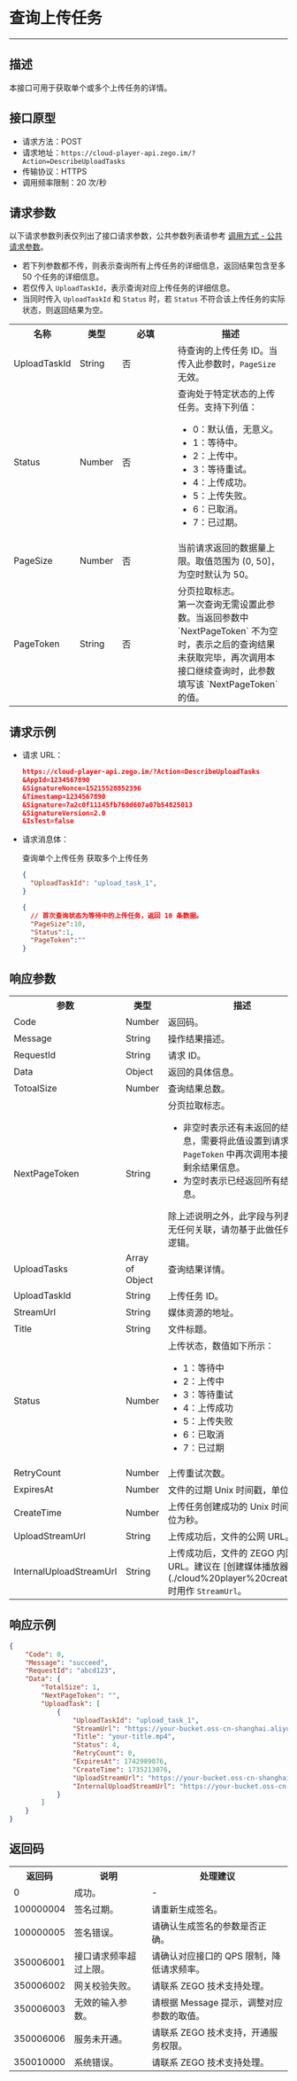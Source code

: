 
# 查询上传任务

- - -

## 描述

本接口可用于获取单个或多个上传任务的详情。

## 接口原型

- 请求方法：POST
- 请求地址：`https://cloud-player-api.zego.im/?Action=DescribeUploadTasks`
- 传输协议：HTTPS
- 调用频率限制：20 次/秒

## 请求参数

以下请求参数列表仅列出了接口请求参数，公共参数列表请参考 [调用方式 - 公共请求参数](./APIs%20method.mdx#21-公共请求参数)。

<Note title="说明">

- 若下列参数都不传，则表示查询所有上传任务的详细信息，返回结果包含至多 50 个任务的详细信息。
- 若仅传入 `UploadTaskId`，表示查询对应上传任务的详细信息。
- 当同时传入 `UploadTaskId` 和 `Status` 时，若 `Status` 不符合该上传任务的实际状态，则返回结果为空。
</Note>

<table>
  
<tbody><tr>
<th>名称</th>
<th>类型</th>
<th width="20%">必填</th>
<th>描述</th>
</tr>
<tr>
<td>UploadTaskId</td>
<td>String</td>
<td>否</td>
<td>待查询的上传任务 ID。当传入此参数时，<code>PageSize</code> 无效。</td>
</tr>
<tr>
<td>Status</td>
<td>Number</td>
<td>否</td>
<td>查询处于特定状态的上传任务。支持下列值：<ul><li>0：默认值，无意义。</li><li>1：等待中。</li><li>2：上传中。</li><li>3：等待重试。</li><li>4：上传成功。</li><li>5：上传失败。</li><li>6：已取消。</li><li>7：已过期。</li></ul></td>
</tr>
<tr>
<td>PageSize</td>
<td>Number</td>
<td>否</td>
<td>当前请求返回的数据量上限。取值范围为 (0, 50]，为空时默认为 50。</td>
</tr>
<tr>
<td>PageToken</td>
<td>String</td>
<td>否</td>
<td>分页拉取标志。<br />第一次查询无需设置此参数。当返回参数中 `NextPageToken` 不为空时，表示之后的查询结果未获取完毕，再次调用本接口继续查询时，此参数填写该 `NextPageToken` 的值。</td>
</tr>
</tbody></table>

## 请求示例

- 请求 URL：
    ```json
    https://cloud-player-api.zego.im/?Action=DescribeUploadTasks
    &AppId=1234567890
    &SignatureNonce=15215528852396
    &Timestamp=1234567890
    &Signature=7a2c0f11145fb760d607a07b54825013
    &SignatureVersion=2.0
    &IsTest=false
    ```

- 请求消息体：
  <div class="multiple-select-codes">
      <div class="code-tabs hide-scrollbar">
        <div class="scroll-box">
          <span class="tab-item">
            <span>查询单个上传任务</span>
          </span>
          <span class="tab-item">
            <span>获取多个上传任务</span>
          </span>
        </div>
      </div>

    <div class="code-list">
    
    ```json
    {
      "UploadTaskId": "upload_task_1",
    }
    ```
    
    ```json
    {
      // 首次查询状态为等待中的上传任务，返回 10 条数据。
      "PageSize":10,
      "Status":1,
      "PageToken":""
    }
    ```
    </div>
  </div>

## 响应参数

<table class="collapsible-table" >
  
<tbody><tr data-row-level="1">
<th>参数</th>
<th>类型</th>
<th>描述</th>
</tr>
<tr data-row-level="2">
<td>Code</td>
<td>Number</td>
<td>返回码。</td>
</tr>
<tr data-row-level="3">
<td>Message</td>
<td>String</td>
<td>操作结果描述。</td>
</tr>
<tr data-row-level="4">
<td>RequestId</td>
<td>String</td>
<td>请求 ID。</td>
</tr>
<tr data-row-level="5" data-row-child="true">
<td>Data</td>
<td>Object</td>
<td>返回的具体信息。</td>
</tr>
<tr data-row-level="5-1">
<td>TotoalSize</td>
<td>Number</td>
<td>查询结果总数。</td>
</tr>
<tr data-row-level="5-2">
<td>NextPageToken</td>
<td>String</td>
<td>分页拉取标志。<ul><li>非空时表示还有未返回的结果信息，需要将此值设置到请求参数的 <code>PageToken</code> 中再次调用本接口获取剩余结果信息。</li><li>为空时表示已经返回所有结果信息。</li></ul><Note title="Note">除上述说明之外，此字段与列表信息无任何关联，请勿基于此做任何其他逻辑。</Note></td>
</tr>
<tr data-row-level="5-3" data-row-child="true">
<td>UploadTasks</td>
<td>Array of Object</td>
<td>查询结果详情。</td>
</tr>
<tr data-row-level="5-3-1">
<td>UploadTaskId</td>
<td>String</td>
<td>上传任务 ID。</td>
</tr>
<tr data-row-level="5-3-2">
<td>StreamUrl</td>
<td>String</td>
<td>媒体资源的地址。</td>
</tr>
<tr data-row-level="5-3-3">
<td>Title</td>
<td>String</td>
<td>文件标题。</td>
</tr>
<tr data-row-level="5-3-4">
<td>Status</td>
<td>Number</td>
<td>上传状态，数值如下所示：<ul><li>1：等待中</li><li>2：上传中</li><li>3：等待重试</li><li>4：上传成功</li><li>5：上传失败</li><li>6：已取消</li><li>7：已过期</li></ul></td>
</tr>
<tr data-row-level="5-3-5">
<td>RetryCount</td>
<td>Number</td>
<td>上传重试次数。</td>
</tr>
<tr data-row-level="5-3-6">
<td>ExpiresAt</td>
<td>Number</td>
<td>文件的过期 Unix 时间戳，单位为秒。</td>
</tr>
<tr data-row-level="5-3-7">
<td>CreateTime</td>
<td>Number</td>
<td>上传任务创建成功的 Unix 时间戳，单位为秒。</td>
</tr>
<tr data-row-level="5-3-8">
<td>UploadStreamUrl</td>
<td>String</td>
<td>上传成功后，文件的公网 URL。</td>
</tr>
<tr data-row-level="5-3-9">
<td>InternalUploadStreamUrl</td>
<td>String</td>
<td>上传成功后，文件的 ZEGO 内网 URL。<Note title="说明">建议在 [创建媒体播放器](./cloud%20player%20create.mdx) 时用作 <code>StreamUrl</code>。</Note></td>
</tr>
</tbody></table>

## 响应示例

```json
{
    "Code": 0,
    "Message": "succeed",
    "RequestId": "abcd123",
    "Data": {
        "TotalSize": 1,
        "NextPageToken": "",
        "UploadTask": [
            {
                "UploadTaskId": "upload_task_1",
                "StreamUrl": "https://your-bucket.oss-cn-shanghai.aliyuncs.com/video/test.mp4",
                "Title": "your-title.mp4",
                "Status": 4,
                "RetryCount": 0,
                "ExpiresAt": 1742989076,
                "CreateTime": 1735213076,
                "UploadStreamUrl": "https://your-bucket.oss-cn-shanghai.aliyuncs.com/video/your-title.mp4",
                "InternalUploadStreamUrl": "https://your-bucket.oss-cn-shanghai.aliyuncs.com/video/your-title.mp4"
            }
        ]
    }
}
```

## 返回码

<table>
  
<tbody><tr>
<th>返回码</th>
<th>说明</th>
<th>处理建议</th>
</tr>
<tr>
<td>0</td>
<td>成功。</td>
<td>-</td>
</tr>
<tr>
<td>100000004</td>
<td>签名过期。</td>
<td>请重新生成签名。</td>
</tr>
<tr>
<td>100000005</td>
<td>签名错误。</td>
<td>请确认生成签名的参数是否正确。</td>
</tr>
<tr>
<td>350006001</td>
<td>接口请求频率超过上限。</td>
<td>请确认对应接口的 QPS 限制，降低请求频率。</td>
</tr>
<tr>
<td>350006002</td>
<td>网关校验失败。</td>
<td>请联系 ZEGO 技术支持处理。</td>
</tr>
<tr>
<td>350006003</td>
<td>无效的输入参数。</td>
<td>请根据 Message 提示，调整对应参数的取值。</td>
</tr>
<tr>
<td>350006006</td>
<td>服务未开通。</td>
<td>请联系 ZEGO 技术支持，开通服务权限。</td>
</tr>
<tr>
<td>350010000</td>
<td>系统错误。</td>
<td>请联系 ZEGO 技术支持处理。</td>
</tr>
</tbody></table>
